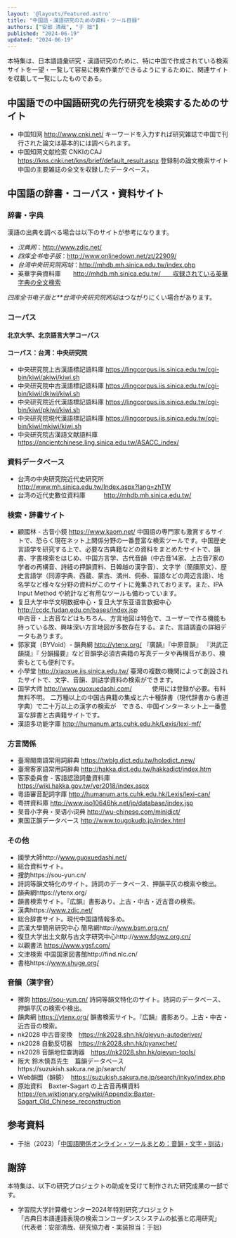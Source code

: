```yaml
---
layout: '@layouts/Featured.astro'
title: "中国語・漢語研究のための資料・ツール目録"
authors: ["安部 清哉", "于 拙"]
published: "2024-06-19"
updated: "2024-06-19"
---
```


本特集は、日本語語彙研究・漢語研究のために、特に中国で作成されている検索サイトを一望・一覧して容易に検索作業ができるようにするために、関連サイトを収載して一覧にしたものである。

## 中国語での中国語研究の先行研究を検索するためのサイト

- 中国知网 http://www.cnki.net/
  キーワードを入力すれば研究雑誌で中国で刊行された論文は基本的には調べられます。
- 中国知网文献检索 CNKIのCAJ https://kns.cnki.net/kns/brief/default_result.aspx
  登録制の論文検索サイト中国の主要雑誌の全文を収録したデータベース。

## 中国語の辞書・コーパス・資料サイト

### 辞書・字典
漢語の出典を調べる場合は以下のサイトが参考になります。
- *汉典网*：http://www.zdic.net/
- *四库全书电子版*：http://www.onlinedown.net/zt/22909/
- *台湾中央研究院网站*：http://mhdb.mh.sinica.edu.tw/index.php
- 英華字典資料庫　　http://mhdb.mh.sinica.edu.tw/　　収録されている英華字典の全文検索

*四库全书电子版と**台湾中央研究院网站*はつながりにくい場合があります。　

### コーパス
#### 北京大学、北京語言大学コーパス

<div class="grid grid-cols-1 md:grid-cols-2 gap-4">
  <ConcordancerCard id="zh@ccl/ccl"/>

  <ConcordancerCard id="zh@blcu/bcc"/>
</div>



#### コーパス：台湾：中央研究院

- 中央研究院上古漢語標記語料庫
https://lingcorpus.iis.sinica.edu.tw/cgi-bin/kiwi/akiwi/kiwi.sh
- 中央研究院中古漢語標記語料庫
https://lingcorpus.iis.sinica.edu.tw/cgi-bin/kiwi/dkiwi/kiwi.sh
- 中央研究院近代漢語標記語料庫
https://lingcorpus.iis.sinica.edu.tw/cgi-bin/kiwi/pkiwi/kiwi.sh
- 中央研究院現代漢語標記語料庫
https://lingcorpus.iis.sinica.edu.tw/cgi-bin/kiwi/mkiwi/kiwi.sh
- 中央研究院古漢語文献語料庫
https://ancientchinese.ling.sinica.edu.tw/ASACC_index/

### 資料データベース
- 台湾の中央研究院近代史研究所　　 http://www.mh.sinica.edu.tw/Index.aspx?lang=zhTW 
- 台湾の近代史數位資料庫　　　http://mhdb.mh.sinica.edu.tw/

### 検索・辞書サイト

- 顧國林 - 古音小鏡 https://www.kaom.net/
  中国語の専門家も激賞するサイトで、恐らく現在ネット上関係分野の一番豊富な検索ツールです。中国歴史言語学を研究する上で、必要な古典籍などの資料をまとめたサイトで、韻書、字書検索をはじめ、中国方言学、古代音韻（中古音14家、上古音7家の学者の再構音、詩経の押韻資料、日韓越の漢字音）、文字学（簡牘原文）、歴史言語学（同源字典、西蔵、蒙古、満州、侗泰、苗語などの周辺言語）、地名学など様々な分野の資料がこのサイトに蒐集されております。また、IPA Input Method や統計など有用なツールも備わっています。
- 复旦大学中华文明数据中心・复旦大学东亚语言数据中心 http://ccdc.fudan.edu.cn/bases/index.jsp  
  中古音・上古音などはもちろん、方言地図は特色で、ユーザーで作る機能も持っている故、興味深い方言地図が多数存在する。また、言語調査の詳細データもあります。
- 郭家寶（BYVoid）- 韻典網 http://ytenx.org/
  『廣韻』『中原音韻』 『洪武正韻牋』『 分韻撮要』など音韻学必須古典籍の写真データや再構音があり、検索もとても便利です。
- 小學堂 http://xiaoxue.iis.sinica.edu.tw/
  臺灣の複数の機関によって創設されたサイトで、文字、音韻、訓詁学資料の検索ができます。
- 国学大师 http://www.guoxuedashi.com/ 　　　使用には登録が必要。有料無料不明。
  二万種以上の中国古典籍の集成と六十種辞書（現代辞書から書道字典）で二十万以上の漢字の検索が　できる、中国インターネット上一番豊富な辞書と古典籍サイトです。
- 漢語多功能字庫 http://humanum.arts.cuhk.edu.hk/Lexis/lexi-mf/  

### 方言関係

- 臺灣閩南語常用詞辭典 https://twblg.dict.edu.tw/holodict_new/  
- 臺灣客家語常用詞辭典  http://hakka.dict.edu.tw/hakkadict/index.htm  
- 客家委員會 - 客語認證詞彙資料庫 https://wiki.hakka.gov.tw/ver2018/index.aspx
- 粵語審音配詞字庫 http://humanum.arts.cuhk.edu.hk/Lexis/lexi-can/
- 粤拼資料庫 http://www.iso10646hk.net/jp/database/index.jsp  
- 吴音小字典・吴语小词典 http://wu-chinese.com/minidict/  
- 東国正韻データベース http://www.tougokudb.jp/index.html

### その他

- 國學大師http://www.guoxuedashi.net/
- 総合資料サイト。
- 捜韵https://sou-yun.cn/
- 詩詞等韻文特化のサイト。詩詞のデータベース、押韻平仄の検索や検出。
- 韻典網https://ytenx.org/
- 韻書検索サイト。『広韻』書影あり。上古・中古・近古音の検索。
- 漢典https://www.zdic.net/
- 総合辞書サイト。現代中国語情報多め。
- 武漢大學簡帛研究中心 簡帛網http://www.bsm.org.cn/
- 復旦大学出土文献与古文字研究中心http://www.fdgwz.org.cn/
- 以觀書法 https://www.ygsf.com/
- 文津検索 中国国家図書館http://find.nlc.cn/
- 書格https://www.shuge.org/


### 音韻（漢字音）

- 捜韵 https://sou-yun.cn/
  詩詞等韻文特化のサイト。詩詞のデータベース、押韻平仄の検索や検出。
- 韻典網 https://ytenx.org/
  韻書検索サイト。『広韻』書影あり。上古・中古・近古音の検索。
- nk2028 中古音変換　https://nk2028.shn.hk/qieyun-autoderiver/
-	nk2028 自動反切器　https://nk2028.shn.hk/pyanxchet/
-	nk2028 音韻地位查詢器　https://nk2028.shn.hk/qieyun-tools/
-	阪大 鈴木慎吾先生　篇韻データベースhttps://suzukish.sakura.ne.jp/search/
-	Web韻圖（韻鏡）　https://suzukish.sakura.ne.jp/search/inkyo/index.php
- 原始資料　Baxter-Sagart の上古音再構資料
 https://en.wiktionary.org/wiki/Appendix:Baxter-Sagart_Old_Chinese_reconstruction  

## 参考資料

* 于拙（2023）「[中国語関係オンライン・ツールまとめ：音韻・文字・訓詁](https://files.yocjyet.dev/zh.pdf)」

## 謝辞

本特集は、以下の研究プロジェクトの助成を受けて制作された研究成果の一部です。

<ul class="pl-10 py-6">
  <li>
    学習院大学計算機センター2024年特別研究プロジェクト<br/>
    「古典日本語連語表現の検索コンコーダンスシステムの拡張と応用研究」<br/>
    （代表者：安部清哉、研究協力者・実装担当：于拙）
  </li>
</ul>
